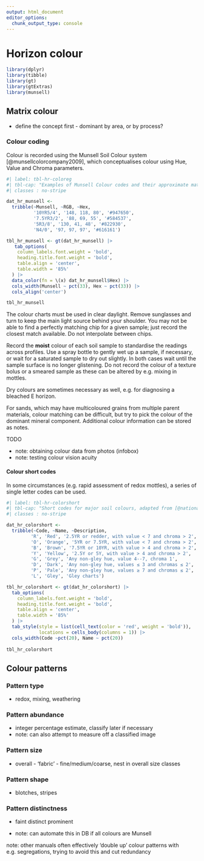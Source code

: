 ```yaml
---
output: html_document
editor_options: 
  chunk_output_type: console
---
```


# Horizon colour

```r
library(dplyr)
library(tibble)
library(gt)
library(gtExtras)
library(munsell)
```

## Matrix colour

-   define the concept first - dominant by area, or by process?

### Colour coding

Colour is recorded using the Munsell Soil Colour system [@munsellcolorcompany2009], which conceptualises colour using Hue, Value and Chroma parameters.

```r
#| label: tbl-hr-coloreg
#| tbl-cap: "Examples of Munsell Colour codes and their approximate matches in other systems."
#| classes : no-stripe

dat_hr_munsell <-
  tribble(~Munsell, ~RGB, ~Hex,
          '10YR5/4', '148, 118, 80', '#947650',
          '7.5YR3/2', '88, 69, 55', '#584537',
          '5R3/8', '130, 41, 48', '#822930',
          'N4/0', '97, 97, 97', '#616161')

tbl_hr_munsell <- gt(dat_hr_munsell) |>
   tab_options(
    column_labels.font.weight = 'bold', 
    heading.title.font.weight = 'bold',
    table.align = 'center',
    table.width = '85%'
  ) |>
  data_color(fn = \(x) dat_hr_munsell$Hex) |>
  cols_width(Munsell ~ pct(33), Hex ~ pct(33)) |>
  cols_align('center')

tbl_hr_munsell

```

The colour charts must be used in clear daylight. Remove sunglasses and turn to keep the main light source behind your shoulder. You may not be able to find a perfectly matching chip for a given sample; just record the closest match available. Do not interpolate between chips.

Record the **moist** colour of each soil sample to standardise the readings across profiles. Use a spray bottle to gently wet up a sample, if necessary, or wait for a saturated sample to dry out slightly. In both cases wait until the sample surface is no longer glistening. Do not record the colour of a texture bolus or a smeared sample as these can be altered by e.g. mixing in mottles.

Dry colours are sometimes necessary as well, e.g. for diagnosing a bleached E horizon.

For sands, which may have multicoloured grains from multiple parent materials, colour matching can be difficult, but try to pick the colour of the dominant mineral component. Additional colour information can be stored as notes.

TODO

-   note: obtaining colour data from photos (infobox)
-   note: testing colour vision acuity


#### Colour short codes

In some circumstances (e.g. rapid assessment of redox mottles), a series of single letter codes can be used.

```r
#| label: tbl-hr-colorshort
#| tbl-cap: "Short codes for major soil colours, adapted from [@nationalcommitteeonsoilandterrain2009, pp. 161]. NB: The Munsell colour ranges are a general guide only, do not interpret them strictly."
#| classes : no-stripe

dat_hr_colorshort <-
  tribble(~Code, ~Name, ~Description,
         'R', 'Red', '2.5YR or redder, with value < 7 and chroma > 2',
         'O', 'Orange', '5YR or 7.5YR, with value < 7 and chroma > 2',
         'B', 'Brown', '7.5YR or 10YR, with value > 4 and chroma > 2',
         'Y', 'Yellow', '2.5Y or 5Y, with value > 4 and chroma > 2',
         'G', 'Grey', 'Any non-gley hue, value 4--7, chroma 1',
         'D', 'Dark', 'Any non-gley hue, values ≤ 3 and chromas ≤ 2',
         'P', 'Pale', 'Any non-gley hue, values ≥ 7 and chromas ≤ 2',
         'L', 'Gley', 'Gley charts')

tbl_hr_colorshort <- gt(dat_hr_colorshort) |>
  tab_options(
    column_labels.font.weight = 'bold', 
    heading.title.font.weight = 'bold',
    table.align = 'center',
    table.width = '85%'
  ) |>
  tab_style(style = list(cell_text(color = 'red', weight = 'bold')),
            locations = cells_body(columns = 1)) |>
  cols_width(Code ~pct(20), Name ~ pct(20))
  
tbl_hr_colorshort

```

## Colour patterns

### Pattern type

-   redox, mixing, weathering

### Pattern abundance

-   integer percentage estimate, classify later if necessary
-   note: can also attempt to measure off a classified image

### Pattern size

-   overall - 'fabric' - fine/medium/coarse, nest in overall size classes

### Pattern shape

-   blotches, stripes

### Pattern distinctness

-   faint distinct prominent

-   note: can automate this in DB if all colours are Munsell

note: other manuals often effectively 'double up' colour patterns with e.g. segregations, trying to avoid this and cut redundancy
